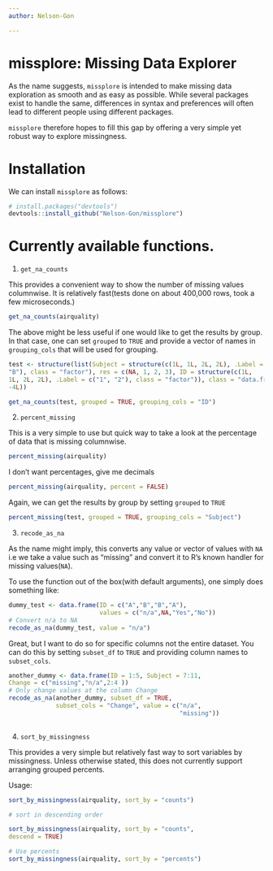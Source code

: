 ```yaml
---
author: Nelson-Gon

---
```


# missplore: Missing Data Explorer

As the name suggests, `missplore` is intended to make missing data exploration as smooth and as easy as possible. While several packages exist to handle the same, differences in syntax and preferences will often lead to different people using different packages.

`missplore` therefore hopes to fill this gap by offering a very simple yet robust way to explore missingness. 

# Installation

We can install `missplore` as follows:

```r
# install.packages("devtools")
devtools::install_github("Nelson-Gon/missplore")

```

# Currently available functions.

1. `get_na_counts`

This provides a convenient way to show the number of missing values columnwise. It is relatively fast(tests done on about 400,000 rows, took a few microseconds.)

```r
get_na_counts(airquality)
```

The above might be less useful if one would like to get the results by group. In that case, one can set `grouped` to `TRUE` and provide a vector of names in `grouping_cols` that will be used for grouping. 

```r

test <- structure(list(Subject = structure(c(1L, 1L, 2L, 2L), .Label = c("A", 
"B"), class = "factor"), res = c(NA, 1, 2, 3), ID = structure(c(1L, 
1L, 2L, 2L), .Label = c("1", "2"), class = "factor")), class = "data.frame", row.names = c(NA, 
-4L))

get_na_counts(test, grouped = TRUE, grouping_cols = "ID")

```



2. `percent_missing`

This is a very simple to use but quick way to take a look at the percentage of data that is missing columnwise.

```r

percent_missing(airquality)

```

I don't want percentages, give me decimals


```r

percent_missing(airquality, percent = FALSE)

```

Again, we can get the results by group by setting `grouped` to `TRUE`

```r
percent_missing(test, grouped = TRUE, grouping_cols = "Subject")

```

3. `recode_as_na`

As the name might imply, this converts any value or vector of values with `NA` i.e we take a value such as "missing" and convert it to R's known handler for missing values(`NA`).

To use the function out of the box(with default arguments), one simply does something like:

```r

dummy_test <- data.frame(ID = c("A","B","B","A"), 
                         values = c("n/a",NA,"Yes","No"))
# Convert n/a to NA
recode_as_na(dummy_test, value = "n/a")

```

Great, but I want to do so for specific columns not the entire dataset. You can do this by setting `subset_df` to `TRUE` and providing column names to `subset_cols`. 

```r

another_dummy <- data.frame(ID = 1:5, Subject = 7:11, 
Change = c("missing","n/a",2:4 ))
# Only change values at the column Change
recode_as_na(another_dummy, subset_df = TRUE,
             subset_cols = "Change", value = c("n/a",
                                               "missing"))
                                               

```

4. `sort_by_missingness`

This provides a very simple but relatively fast way to sort variables by missingness. Unless otherwise stated, this does not currently support arranging grouped percents.

Usage:

```r

sort_by_missingness(airquality, sort_by = "counts")

```

```r

# sort in descending order

sort_by_missingness(airquality, sort_by = "counts",
descend = TRUE)


```

```r

# Use percents
sort_by_missingness(airquality, sort_by = "percents")


```


